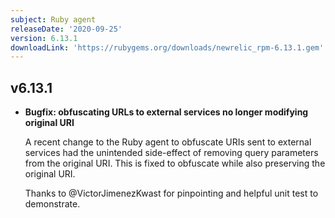 ```yaml
---
subject: Ruby agent
releaseDate: '2020-09-25'
version: 6.13.1
downloadLink: 'https://rubygems.org/downloads/newrelic_rpm-6.13.1.gem'
---
```


## v6.13.1

* **Bugfix: obfuscating URLs to external services no longer modifying original URI**

  A recent change to the Ruby agent to obfuscate URIs sent to external services had the unintended side-effect of removing query parameters from the original URI. This is fixed to obfuscate while also preserving the original URI.

  Thanks to @VictorJimenezKwast for pinpointing and helpful unit test to demonstrate.
